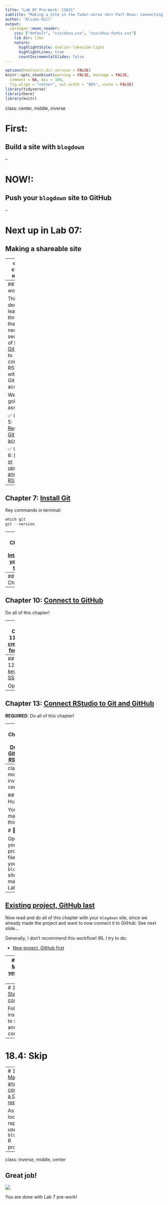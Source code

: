 ```yaml
---
title: "Lab 07 Pre-Work: CS631"
subtitle: "Making a Site in the Tada!-verse <br> Part Deux: Connecting to GitHub"
author: "Alison Hill"
output:
  xaringan::moon_reader:
    css: ["default", "css/ohsu.css", "css/ohsu-fonts.css"]
    lib_dir: libs
    nature:
      highlightStyle: atelier-lakeside-light
      highlightLines: true
      countIncrementalSlides: false
---
```


```r
options(htmltools.dir.version = FALSE)
knitr::opts_chunk$set(warning = FALSE, message = FALSE, 
  comment = NA, dpi = 300,
  fig.align = "center", out.width = "80%", cache = FALSE)
library(tidyverse)
library(here)
library(knitr)
```


class: center, middle, inverse

# First:

## Build a site with `blogdown`

--

# NOW!:

## Push your `blogdown` site to GitHub

--

# Next up in Lab 07:

## Making a shareable site

---
class: center, middle

![](http://happygitwithr.com/img/watch-me-diff-watch-me-rebase-smaller.png)
http://happygitwithr.com
---
## Pre-work

This slide deck will lead you through the necessary sections of [Happy Git with R](http://happygitwithr.com) to connect RStudio with your GitHub account.

We are going to assume:

✅ Chapter 5: [Register a GitHub account ](http://happygitwithr.com/github-acct.html)

✅ Chapter 6: [Install or upgrade R and RStudio](http://happygitwithr.com/install-r-rstudio.html)

---
## Chapter 7: [Install Git](http://happygitwithr.com/install-git.html)

Key commands in terminal:

```r
which git
git --version
```

---
## Chapter 8: [Introduce yourself to Git](http://happygitwithr.com/hello-git.html)

Key commands in terminal:

```r
git config --global user.name 'apreshill'
git config --global user.email 'apresstats@gmail.com'
git config --global --list
```

Obviously change the user name and email to your own.

---
## Skip Chapter 9

---
## Chapter 10: [Connect to GitHub](http://happygitwithr.com/push-pull-github.html)

Do all of this chapter!

---
## Chapter 11: [Cache credentials for HTTPS](http://happygitwithr.com/credential-caching.html)

Do all of this chapter! (make sure you get through 11.3)

---
## Chapter 12: [Set up keys for SSH](http://happygitwithr.com/ssh-keys.html)

Optional.

---
## Chapter 13: [Connect RStudio to Git and GitHub](http://happygitwithr.com/rstudio-git-github.html)

**REQUIRED**: Do all of this chapter!

---
## Chapter 14: [Detect Git from RStudio](http://happygitwithr.com/rstudio-see-git.html)

> Note: "This often “just works”, so this page is aimed at people who have reason to suspect they have a problem."

---
class: middle, inverse, center

## Hurrah!

You made it this far!

# 🎉🎉🎉

Open up your R project file for your `blogdown` site made in Lab 06.

---
## [Existing project, GitHub last](http://happygitwithr.com/existing-github-last.html)

Now read and do all of this chapter with your `blogdown` site, since we already made the project and want to now connect it to GitHub. See next slide...

Generally, I don't recommend this workflow! IRL I try to do:

- [New project, GitHub first](http://happygitwithr.com/new-github-first.html)

---
## 18.2: [Make or verify a Git repo](http://happygitwithr.com/existing-github-last.html#make-or-verify-a-git-repo)

We'll add GitHub to our existing project, using Chapter 18 from Happy Git with R. Scroll down to (note this is now in your R console, not terminal):

```r
install.packages("usethis")
usethis::use_git()
```

It should say that a restart of RStudio is required, type in "absolutely"

When it restarts, you should see the Git pane in RStudio. Don't forget this step in terminal from your project's working directory:

```r
git init
```

---
# 18.3: [Stage and commit](http://happygitwithr.com/existing-github-last.html#stage-and-commit-1)

Follow instructions to stage and commit.

---
# 18.4: Skip

---
# 18.5: [Make and connect a GitHub repo](http://happygitwithr.com/existing-github-last.html#make-and-connect-a-github-repo-option-2)

As the local repo, use your `blogdown` R project.

---
class: inverse, middle, center

## Great job!

![](https://media.giphy.com/media/ZUomWFktUWpFu/giphy.gif)

You are done with Lab 7 pre-work!






